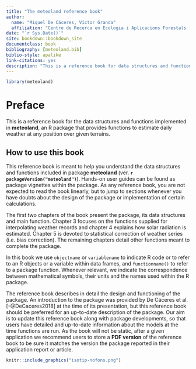 ```yaml
--- 
title: "The meteoland reference book"
author: 
  name: "Miquel De Cáceres, Víctor Granda"
  affiliation: "Centre de Recerca en Ecologia i Aplicacions Forestals (CREAF)"
date: "`r Sys.Date()`"
site: bookdown::bookdown_site
documentclass: book
bibliography: [meteoland.bib]
biblio-style: apalike
link-citations: yes
description: "This is a reference book for data structures and functions included in package meteoland."
---
```


```r
library(meteoland)
```

# Preface {-}

This is a reference book for the data structures and functions implemented in **meteoland**, an R package that provides functions to estimate daily weather at any position over given terrains.

## How to use this book {-}

This reference book is meant to help you understand the data structures and functions included in package **meteoland** (ver. **`r packageVersion("meteoland")`**). Hands-on user guides can be found as package vignettes within the package. As any reference book, you are not expected to read the book linearly, but to jump to sections whenever you have doubts about the design of the package or implementation of certain calculations.

The first two chapters of the book present the package, its data structures and main function. Chapter 3 focuses on the functions supplied for interpolating weather records and chapter 4 explains how solar radiation is estimated. Chapter 5 is devoted to statistical correction of weather series (i.e. bias correction). The remaining chapters detail other functions meant to complete the package.

In this book we use `objectname` or `variablename` to indicate R code or to refer to an R objects or a variable within data frames, and `functionname()` to refer to a package function. Whenever relevant, we indicate the correspondence between mathematical symbols, their units and the names used within the R package. 

The reference book describes in detail the design and functioning of the package. An introduction to the package was provided by De Cáceres et al. [-@DeCaceres2018] at the time of its presentation, but this reference book should be preferred for an up-to-date description of the package. Our aim is to update this reference book along with package developments, so that users have detailed and up-to-date information about the models at the time functions are run. As the book will not be static, after a given application we recommend users to store a **PDF version** of the reference book to be sure it matches the version the package reported in their application report or article.


```r
knitr::include_graphics("isotip-nofons.png")
```
